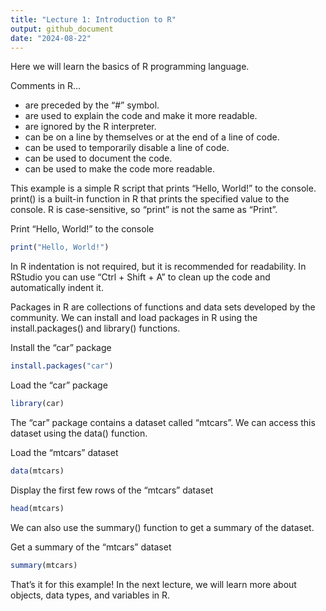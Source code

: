 ```yaml
---
title: "Lecture 1: Introduction to R"
output: github_document
date: "2024-08-22"
---
```


Here we will learn the basics of R programming language.

Comments in R...

- are preceded by the "#" symbol.
- are used to explain the code and make it more readable.
- are ignored by the R interpreter.
- can be on a line by themselves or at the end of a line of code.
- can be used to temporarily disable a line of code.
- can be used to document the code.
- can be used to make the code more readable.

This example is a simple R script that prints "Hello, World!" to the console.
print() is a built-in function in R that prints the specified value to the console.
R is case-sensitive, so "print" is not the same as "Print".

Print "Hello, World!" to the console

```r
print("Hello, World!")
```

In R indentation is not required, but it is recommended for readability.
In RStudio you can use "Ctrl + Shift + A" to clean up the code and automatically indent it.

Packages in R are collections of functions and data sets developed by the community.
We can install and load packages in R using the install.packages() and library() functions.

Install the "car" package

```r
install.packages("car")
```

Load the "car" package

```r
library(car)
```

The "car" package contains a dataset called "mtcars".
We can access this dataset using the data() function.

Load the "mtcars" dataset

```r
data(mtcars)
```

Display the first few rows of the "mtcars" dataset

```r
head(mtcars)
```

We can also use the summary() function to get a summary of the dataset.

Get a summary of the "mtcars" dataset

```r
summary(mtcars)
```

That's it for this example! In the next lecture, we will learn more about objects, data types, and variables in R.
